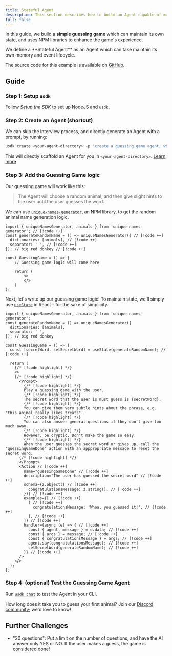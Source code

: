 ```yaml
---
title: Stateful Agent
description: This section describes how to build an Agent capable of maintaining its own state.
full: false
---
```


In this guide, we build a **simple guessing game** which can maintain its own state, and uses NPM libraries to enhance the game's experience.

<Callout>
We define a **Stateful Agent** as an Agent which can take maintain its own memory and event lifecycle.
</Callout>

The source code for this example is available on [GitHub](https://github.com/UpstreetAI/usdk-examples/tree/main/guessingGame).

## Guide

### Step 1: Setup `usdk`

Follow _[Setup the SDK](/install)_ to set up NodeJS and `usdk`.

### Step 2: Create an Agent (shortcut)

We can skip the Interview process, and directly generate an Agent with a prompt, by running:

```bash
usdk create <your-agent-directory> -p "create a guessing game agent, which initializes a random animal name, and then has the user guess it"
```

This will directly scaffold an Agent for you in `<your-agent-directory>`. [Learn more](/create-an-agent#file-structure)


### Step 3: Add the Guessing Game logic

Our guessing game will work like this:

> The Agent will choose a random animal, and then give slight hints to the user until the user guesses the word.

We can use [`unique-names-generator`](https://www.npmjs.com/package/unique-names-generator), an NPM library, to get the random animal name generation logic.

```tsx
import { uniqueNamesGenerator, animals } from 'unique-names-generator'; // [!code ++]
const generateRandomName = () => uniqueNamesGenerator({ // [!code ++]
  dictionaries: [animals], // [!code ++]
  separator: ' ', // [!code ++]
}); // big red donkey // [!code ++]

const GuessingGame = () => {
    // Guessing game logic will come here

    return (
        <>
        </>
    )
};
```

Next, let's write up our guessing game logic! To maintain state, we'll simply use [`useState`](https://react.dev/reference/react/useState) in React - for the sake of simplicity.

```tsx
import { uniqueNamesGenerator, animals } from 'unique-names-generator';
const generateRandomName = () => uniqueNamesGenerator({
  dictionaries: [animals],
  separator: ' ',
}); // big red donkey

const GuessingGame = () => {
  const [secretWord, setSecretWord] = useState(generateRandomName); // [!code ++]

  return (
    {/* [!code highlight] */} 
    <>
    {/* [!code highlight] */} 
      <Prompt>
        {/* [!code highlight] */} 
        Play a guessing game with the user.
        {/* [!code highlight] */} 
        The secret word that the user is must guess is {secretWord}.
        {/* [!code highlight] */} 
        You can give them very subtle hints about the phrase, e.g. "this animal really likes treats".
        {/* [!code highlight] */} 
        You can also answer general questions if they don't give too much away.
        {/* [!code highlight] */} 
        However, be cryptic. Don't make the game so easy.
        {/* [!code highlight] */} 
        When the user guesses the secret word or gives up, call the "guessingGameDone" action with an apppropriate message to reset the secret word.
      {/* [!code highlight] */}
      </Prompt> 
      <Action // [!code ++]
        name="guessingGameDone" // [!code ++]
        description="The user has guessed the secret word" // [!code ++]
        schema={z.object({ // [!code ++]
          congratulationsMessage: z.string(), // [!code ++]
        })} // [!code ++]
        examples={[ // [!code ++]
          { // [!code ++]
            congratulationsMessage: 'Whoa, you guessed it!', // [!code ++]
          }, // [!code ++]
        ]} // [!code ++]
        handler={async (e) => { // [!code ++]
          const { agent, message } = e.data; // [!code ++]
          const { args } = message; // [!code ++]
          const { congratulationsMessage } = args; // [!code ++]
          agent.say(congratulationsMessage); // [!code ++]
          setSecretWord(generateRandomName); // [!code ++]
        }} // [!code ++]
      />
    </>
  );
};
```

### Step 4: (optional) Test the Guessing Game Agent

Run [`usdk chat`](/test-your-agent) to test the Agent in your CLI.

How long does it take you to guess your first animal? Join our [Discord community](https://upstreet.ai/usdk-discord); we'd love to know!

## Further Challenges

- "20 questions": Put a limit on the number of questions, and have the AI answer only YES or NO. If the user makes a guess, the game is considered done!